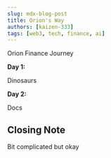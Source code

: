 ```yaml
---
slug: mdx-blog-post
title: Orion's Way
authors: [kaizen-333]
tags: [web3, tech, finance, ai]
---
```


Orion Finance Journey

<!-- truncate -->


**Day 1:**

Dinosaurs

**Day 2:**

Docs

## Closing Note

Bit complicated but okay